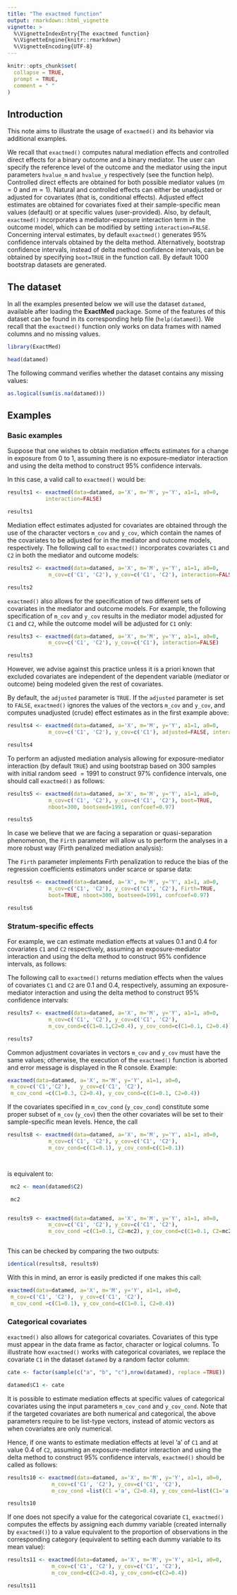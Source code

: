 ```yaml
---
title: "The exactmed function"
output: rmarkdown::html_vignette
vignette: >
  %\VignetteIndexEntry{The exactmed function}
  %\VignetteEngine{knitr::rmarkdown}
  %\VignetteEncoding{UTF-8}
---
```


```r
knitr::opts_chunk$set(
  collapse = TRUE,
  prompt = TRUE,
  comment = " "
)
```

## Introduction

This note aims to illustrate the usage of `exactmed()` and its behavior via additional examples.

 We recall that `exactmed()` computes natural mediation effects and controlled direct effects for a binary outcome and a binary mediator. The user can specify the reference level of the outcome and the mediator using the input parameters `hvalue_m` and `hvalue_y` respectively (see the function help). Controlled direct effects are obtained for both possible mediator values ($m=0$ and $m=1$). Natural and controlled effects can either be unadjusted or adjusted for covariates (that is, conditional effects). Adjusted effect estimates are obtained for covariates fixed at their sample-specific mean values (default) or at specific values (user-provided). Also, by default, `exactmed()` incorporates a mediator-exposure interaction term in the outcome model, which  can be modified by setting `interaction=FALSE`. Concerning interval estimates, by default `exactmed()`  generates $95\%$ confidence intervals obtained by the delta method. Alternatively, bootstrap confidence intervals, instead of delta method confidence intervals, can be obtained by specifying `boot=TRUE` in the function call. By default 1000 bootstrap datasets are generated.
 

 
## The dataset
 
 In all the examples presented below we will use the dataset `datamed`, available after loading the **ExactMed** package. Some of the features of this dataset can be found in its corresponding help file (`help(datamed)`). We recall that the `exactmed()` function only works on data frames with named columns and no missing values.
 
```r
library(ExactMed)

head(datamed)

```
 
The following command verifies whether the dataset contains any missing values:
```r

as.logical(sum(is.na(datamed)))

```
 
 
## Examples 

### Basic examples
 
Suppose that one wishes to obtain mediation effects estimates for a change in exposure from $0$ to $1$, assuming there is no exposure-mediator interaction and using the delta method to construct $95\%$ confidence intervals.

In this case, a valid call to `exactmed()` would be:
 

```r

results1 <- exactmed(data=datamed, a='X', m='M', y='Y', a1=1, a0=0, 
            interaction=FALSE)  

results1

```
 
 
Mediation effect estimates adjusted for covariates are obtained through the use of the character vectors `m_cov` and `y_cov`, which contain the names of the covariates to be adjusted for in the mediator and outcome models, respectively. The following call to `exactmed()` incorporates covariates `C1` and `C2` in both the mediator and outcome models:

```r

results2 <- exactmed(data=datamed, a='X', m='M', y='Y', a1=1, a0=0,  
             m_cov=c('C1', 'C2'), y_cov=c('C1', 'C2'), interaction=FALSE)

results2

```


`exactmed()` also allows for the specification of two different sets of covariates in the mediator and outcome models. For example, the following specification of `m_cov` and `y_cov` results in the mediator model adjusted for `C1` and `C2`, while the outcome model will be adjusted for `C1` only:


```r

results3 <- exactmed(data=datamed, a='X', m='M', y='Y', a1=1, a0=0,  
             m_cov=c('C1', 'C2'), y_cov=c('C1'), interaction=FALSE)

results3

```


However, we advise against this practice unless it is a priori known that excluded covariates are independent of the dependent variable (mediator or outcome) being modeled given the rest of covariates.


By default, the `adjusted` parameter is `TRUE`. If the `adjusted` parameter is set to `FALSE`, `exactmed()` ignores the values of the vectors `m_cov` and `y_cov`, and computes unadjusted (crude) effect estimates as in the first example above: 
 
```r

results4 <- exactmed(data=datamed, a='X', m='M', y='Y', a1=1, a0=0, 
             m_cov=c('C1', 'C2'), y_cov=c('C1'), adjusted=FALSE, interaction=FALSE)

results4


```
 

To perform an adjusted mediation analysis allowing for exposure-mediator interaction (by default `TRUE`) and using bootstrap based on $300$ samples with initial random seed $= 1991$ to construct $97\%$ confidence intervals, one should call `exactmed()` as follows:

 
```r

results5 <- exactmed(data=datamed, a='X', m='M', y='Y', a1=1, a0=0, 
             m_cov=c('C1', 'C2'), y_cov=c('C1', 'C2'), boot=TRUE, 
             nboot=300, bootseed=1991, confcoef=0.97)


```
 
 
```r

results5

```
 

 
In case we believe that we are facing a separation or quasi-separation phenomenon, the `Firth` parameter will allow us to perform the analyses in a more robust way (Firth penalized mediation analysis):

The `Firth` parameter implements Firth penalization to reduce the bias of the regression coefficients estimators under scarce or sparse data:

```r

results6 <- exactmed(data=datamed, a='X', m='M', y='Y', a1=1, a0=0, 
             m_cov=c('C1', 'C2'), y_cov=c('C1', 'C2'), Firth=TRUE, 
             boot=TRUE, nboot=300, bootseed=1991, confcoef=0.97)


```

 
```r

results6

```
 
 
### Stratum-specific effects
 
 
 For example, we can estimate mediation effects at values $0.1$ and $0.4$ for covariates `C1` and `C2` respectively, assuming an exposure-mediator interaction and using the delta method to construct $95\%$ confidence intervals, as follows:
 
The following call to `exactmed()` returns mediation effects when the values of covariates `C1` and `C2` are $0.1$ and $0.4$, respectively, assuming an exposure-mediator interaction and using the delta method to construct $95\%$ confidence intervals:
 
 
```r


results7 <- exactmed(data=datamed, a='X', m='M', y='Y', a1=1, a0=0, 
             m_cov=c('C1', 'C2'), y_cov=c('C1', 'C2'), 
             m_cov_cond=c(C1=0.1,C2=0.4), y_cov_cond=c(C1=0.1, C2=0.4))

results7


```
 
 
 
Common adjustment covariates in vectors `m_cov` and `y_cov` must have the same values; otherwise, the execution of the `exactmed()` function is
aborted and error message is displayed in the R console. Example:


```r

exactmed(data=datamed, a='X', m='M', y='Y', a1=1, a0=0, 
 m_cov=c('C1','C2'),   y_cov=c('C1', 'C2'), 
 m_cov_cond =c(C1=0.3, C2=0.4), y_cov_cond=c(C1=0.1, C2=0.4))


```


If the covariates specified in `m_cov_cond` (`y_cov_cond`) constitute some proper subset of `m_cov` (`y_cov`) then the other covariates will be set to their sample-specific mean levels. Hence, the call

```r


results8 <- exactmed(data=datamed, a='X', m='M', y='Y', a1=1, a0=0, 
             m_cov=c('C1', 'C2'), y_cov=c('C1', 'C2'), 
             m_cov_cond=c(C1=0.1), y_cov_cond=c(C1=0.1))




```

 
 is equivalent to:
 
```r

 mc2 <- mean(datamed$C2)

 mc2


results9 <- exactmed(data=datamed, a='X', m='M', y='Y', a1=1, a0=0, 
             m_cov=c('C1', 'C2'), y_cov=c('C1', 'C2'), 
             m_cov_cond =c(C1=0.1, C2=mc2), y_cov_cond=c(C1=0.1, C2=mc2))



```
 
 
This can be checked by comparing the two outputs:
 
 
```r

identical(results8, results9)

```
 

With this in mind, an error is easily predicted if one makes this call:


```r

exactmed(data=datamed, a='X', m='M', y='Y', a1=1, a0=0, 
 m_cov=c('C1', 'C2'),  y_cov=c('C1', 'C2'), 
 m_cov_cond =c(C1=0.1), y_cov_cond=c(C1=0.1, C2=0.4))


```

 
 
### Categorical covariates

`exactmed()` also allows for categorical covariates. Covariates of this type must appear in the data frame as factor, character or logical columns. To illustrate how `exactmed()` works with categorical covariates, we replace the covariate `C1` in the dataset `datamed` by a  random factor column:

```r

cate <- factor(sample(c("a", "b", "c"),nrow(datamed), replace =TRUE))

datamed$C1 <- cate

```


It is possible to estimate mediation effects at specific values of categorical covariates using the input parameters `m_cov_cond` and `y_cov_cond`. Note that if the targeted covariates are both numerical and categorical, the above parameters require to be list-type vectors, instead of atomic vectors as when covariates are only numerical.
 
 Hence, if one wants to estimate mediation effects at level 'a' of `C1` and at value $0.4$ of `C2`, assuming an exposure-mediator interaction and using the delta method to construct $95\%$ confidence intervals, `exactmed()` should be called as follows:
 
 
```r

results10 <- exactmed(data=datamed, a='X', m='M', y='Y', a1=1, a0=0, 
              m_cov=c('C1', 'C2'), y_cov=c('C1', 'C2'), 
              m_cov_cond =list(C1 ='a', C2=0.4), y_cov_cond=list(C1='a', C2=0.4))

results10


```
 

If one does not specify a value for the categorical covariate `C1`, `exactmed()` computes the effects by assigning each dummy variable (created internally by `exactmed()`) to a value equivalent to the proportion of observations in the corresponding category (equivalent to setting each dummy variable to its mean value): 



```r


results11 <- exactmed(data=datamed, a='X', m='M', y='Y', a1=1, a0=0, 
              m_cov=c('C1', 'C2'), y_cov=c('C1', 'C2'), 
              m_cov_cond=c(C2=0.4), y_cov_cond=c(C2=0.4))

results11



```
 
 
 
 
 
 
 
 
 
 

